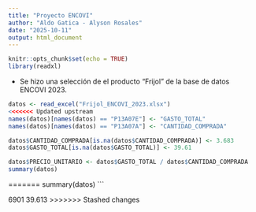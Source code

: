 ```yaml
---
title: "Proyecto ENCOVI"
author: "Aldo Gatica - Alyson Rosales"
date: "2025-10-11"
output: html_document
---
```



```r
knitr::opts_chunk$set(echo = TRUE)
library(readxl)
```

- Se hizo una selección de el producto "Frijol" de la base de datos ENCOVI 2023.

```r
datos <- read_excel("Frijol_ENCOVI_2023.xlsx")
<<<<<<< Updated upstream
names(datos)[names(datos) == "P13A07E"] <- "GASTO_TOTAL"
names(datos)[names(datos) == "P13A07A"] <- "CANTIDAD_COMPRADA"
```

```r
datos$CANTIDAD_COMPRADA[is.na(datos$CANTIDAD_COMPRADA)] <- 3.683
datos$GASTO_TOTAL[is.na(datos$GASTO_TOTAL)] <- 39.61
```

```r
datos$PRECIO_UNITARIO <- datos$GASTO_TOTAL / datos$CANTIDAD_COMPRADA
summary(datos)
```







=======
summary(datos)
```

6901   39.613
>>>>>>> Stashed changes
